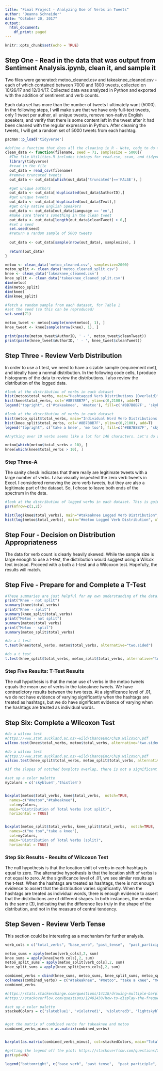 ```yaml
---
title: "Final Project - Analyzing Use of Verbs in Tweets"
author: "Deanna Schneider"
date: "October 20, 2017"
output:
  html_document:
    df_print: paged
---
```


```r
knitr::opts_chunk$set(echo = TRUE)
```

## Step One - Read in the data that was output from Sentiment Analysis.ipynb, clean it, and sample it
Two files were generated: metoo_cleaned.csv and takeaknee_cleaned.csv - each of which contained between 7000 and 1800 tweets, collected on 10/26/17 and 12/04/17.  Collected data was analyzed in Python and exported with the addition of sentiment and verb counts.

Each data set has more than the number of tweets I ultimately want (5000). In the following steps, I will make sure that we have only full-text tweets, only 1 tweet per author, all unique tweets, remove non-native English speakers, and verify that there is some content left in the tweet after it had been cleaned with the regular expression in Python. After cleaning the tweets, I will get a random set of 5000 tweets from each hashtag.




```r
pacman::p_load('tidyverse')

#define a function that does all the cleaning in R - Note, code to do this all seperately is FinalProject-babysteps.RMD
clean_data <- function(filename, seed = 71, samplesize = 5000){
  #The file Utilities.R includes timings for read.csv, scan, and tidyverse's read_csv. Read_csv is the winner.
  library(tidyverse)
  #read in the file
  out_data = read_csv(filename)
  #remove truncated tweets
  out_data <- out_data[which(out_data["truncated"]=='FALSE'), ]

  #get unique authors
  out_data <- out_data[!duplicated(out_data$AuthorID),]
  #get unique tweets
  out_data <- out_data[!duplicated(out_data$Text),]
  #get only native English Speakers
  out_data <- out_data[out_data$Language == 'en',]
  #make sure there's something in the clean tweet
  out_data <- out_data[length(out_data$cleanTweet) > 0,]
  #set a seed
  set.seed(seed)
  #return a random sample of 5000 tweets
  
  out_data <- out_data[sample(nrow(out_data), samplesize), ]
  
  return(out_data)
}

```



```r
metoo <- clean_data('metoo_cleaned.csv', samplesize=2000)
metoo_split <- clean_data('metoo_cleaned_split.csv')
knee <- clean_data('takeaknee_cleaned.csv')
knee_split <- clean_data('takeaknee_cleaned_split.csv')
dim(metoo)
dim(metoo_split)
dim(knee)
dim(knee_split)

```



```r
#fetch a random sample from each dataset, for Table 1
#set the seed (so this can be reproduced)
set.seed(71)

metoo_tweet <- metoo[sample(nrow(metoo), 1), ]
knee_tweet <- knee[sample(nrow(knee), 1), ]

print(paste(metoo_tweet$AuthorID, ' - ', metoo_tweet$cleanTweet))
print(paste(knee_tweet$AuthorID, ' - ', knee_tweet$cleanTweet))

```

## Step Three - Review Verb Distribution
In order to use a t.test, we need to have a sizable sample (requirement met), and ideally have a normal distribution. In the following code cells, I produce histograms of the data to review the distributions. I also review the distribution of the logged data. 


```r
#look at the distribution of verbs in each dataset
hist(metoo$total_verbs, main="Hashtagged Verb Distributions (Overlaid)", xlab="Total Verbs", col='skyblue4', ylim=c(0, 2100))
hist(knee$total_verbs, col='#8B7B8B7F', ylim=c(0,2100), add=T)
legend("topright", c('#takeaknee', '#metoo'), fill=c('#8B7B8B7F', 'skyblue4'))

```


```r
#look at the distribution of verbs in each dataset
hist(metoo_split$total_verbs, main="Individual Word Verb Distributions (Overlaid)", xlab="Total Verbs", col='skyblue4', ylim=c(0, 2100))
hist(knee_split$total_verbs, col='#8B7B8B7F', ylim=c(0,2100), add=T)
legend("topright", c('take a knee', 'me too'), fill=c('#8B7B8B7F', 'skyblue4'))

```

```r
#Anything over 10 verbs seems like a lot for 140 characters. Let's do a sanity check on those. 

metoo[which(metoo$total_verbs > 10), ]
knee[which(knee$total_verbs > 10), ]

```

### Step Three-A
The sanity check indicates that there really are legitimate tweets with a large number of verbs. I also visually inspected the zero verb tweets in Excel. I considered removing the zero verb tweets, but they are also a legitimate part of the dataset. So, I chose to leave both ends of the spectrum in the data.


```r
#look at the distribution of logged verbs in each dataset. This is going to be remarkably simiar between the split and not split, so just do it for the not split datasets.
par(mfrow=c(1,2))

hist(log(knee$total_verbs), main="#takeaknee Logged Verb Distribution", xlab="Total Logged Verbs", col='thistle4')
hist(log(metoo$total_verbs), main="#metoo Logged Verb Distribution", xlab="Total Logged Verbs",col='skyblue4')


```

## Step Four - Decision on Distribution Appropriateness
The data for verb count is clearly heavily skewed. While the sample size is large enough to use a t-test, the distribution would suggest using a Wilcox text instead. Proceed with a both a t-test and a Wilcoxon test. Hopefully, the results will match. 


## Step Five - Prepare for and Complete a T-Test

```r
#These summaries are just helpful for my own understanding of the data.
print("Knee - not split")
summary(knee$total_verbs)
print("Knee - split")
summary(knee_split$total_verbs)
print("Metoo - not split")
summary(metoo$total_verbs)
print("Metoo - split")
summary(metoo_split$total_verbs)

```



```r
#do a t test
t.test(knee$total_verbs, metoo$total_verbs, alternative="two.sided")

```

```r
#do a t test
t.test(knee_split$total_verbs, metoo_split$total_verbs, alternative="two.sided")

```


### Step Five Results: T-Test Results
The null hypothesis is that the mean use of verbs in the metoo tweets equals the mean use of verbs in the takeaknee tweets. We have contradictory results between the two tests. At a significance level of .01, we do not have evidence of varying significantly when the hashtags are treated as hashtags, but we do have significant evidence of varying when the hashtags are treated as individual words. 


## Step Six: Complete a Wilcoxon Test

```r
#do a wilcox test
#https://www.stat.auckland.ac.nz/~wild/ChanceEnc/Ch10.wilcoxon.pdf
wilcox.test(knee$total_verbs, metoo$total_verbs, alternative="two.sided")

```

```r
#do a wilcox test
#https://www.stat.auckland.ac.nz/~wild/ChanceEnc/Ch10.wilcoxon.pdf
wilcox.test(knee_split$total_verbs, metoo_split$total_verbs, alternative="two.sided")

```



```r
#if the slopes of notched boxplots overlap, there is not a significant difference in the median. Let's view that.

#set up a color palette
myColors = c('skyblue4','thistle4')


boxplot(metoo$total_verbs, knee$total_verbs,  notch=TRUE, 
  names=c("#metoo","#takeaknee"),
  col=myColors,
  main="Distribution of Total Verbs (not split)",
  horizontal = TRUE)


boxplot(metoo_split$total_verbs, knee_split$total_verbs,  notch=TRUE, 
  names=c("me too","take a knee"),
  col=myColors,
  main="Distribution of Total Verbs (split)",
  horizontal = TRUE)

```


### Step Six Results - Results of Wilcoxon Test
The null hypothesis is that the location shift of verbs in each hashtag is equal to zero. The alternative hypothesis is that the location shift of verbs is not equal to zero. At the significance level of .01, we see similar results as the t-test. When the hashtags are treated as hashtags, there is not enough evidence to assert that the distribution varies significantly. When the hashtags are treated as individual words, there is enough evidence to assert that the distributions are of different shapes. In both instances, the median is the same (3), indicating that the difference lies truly in the shape of the distribution, and not in the measure of central tendency.





## Step Seven - Review Verb Tense
This section could be interesting as a mechanism for further analysis.

```r
verb_cols = c("total_verbs", "base_verb", "past_tense",  "past_participle", "present_participle", "present_not_third", "present_third")

metoo_sums = apply(metoo[verb_cols],2, sum) 
knee_sums = apply(knee[verb_cols],2, sum)
metoo_split_sums = apply(metoo_split[verb_cols],2, sum) 
knee_split_sums = apply(knee_split[verb_cols],2, sum)

combined_verbs = cbind(knee_sums, metoo_sums, knee_split_sums, metoo_split_sums)
colnames(combined_verbs) = c("#takeaknee", "#metoo", "take a knee", "me too")
combined_verbs
```



```r
#https://stats.stackexchange.com/questions/14118/drawing-multiple-barplots-on-a-graph-in-r
#https://stackoverflow.com/questions/12481430/how-to-display-the-frequency-at-the-top-of-each-factor-in-a-barplot-in-r

#set up a color palette
stackedColors = c('slateblue1', 'violetred1', 'violetred3', 'lightskyblue', 'lightskyblue2', 'lightskyblue4')


#get the matrix of combined verbs for takeaknee and metoo
combined_verbs_minus = as.matrix(combined_verbs)


barplot(as.matrix(combined_verbs_minus), col=stackedColors, main="Total Verb Usage by Verb Tense",  bty='L')

#getting the legend off the plot: https://stackoverflow.com/questions/3932038/plot-a-legend-outside-of-the-plotting-area-in-base-graphics
par(xpd=NA)

legend("bottomright", c("base verb", "past tense",  "past participle", "present participle", "present (not 3rd person)", "present (3rd person)"), cex=.8, pt.cex=.8, fill=stackedColors, inset=c(-0.05,0), title="Verb Tense" )



```

